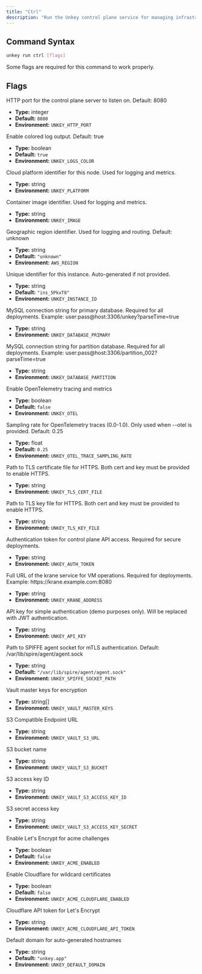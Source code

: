 ```yaml
---
title: "Ctrl"
description: "Run the Unkey control plane service for managing infrastructure and services"
---
```


## Command Syntax

```bash
unkey run ctrl [flags]
```

<Banner type="warn">
  Some flags are required for this command to work properly.
</Banner>

## Flags

<Callout type="info" title="--http-port">
HTTP port for the control plane server to listen on. Default: 8080

- **Type:** integer
- **Default:** `8080`
- **Environment:** `UNKEY_HTTP_PORT`

</Callout>

<Callout type="info" title="--color">
Enable colored log output. Default: true

- **Type:** boolean
- **Default:** `true`
- **Environment:** `UNKEY_LOGS_COLOR`

</Callout>

<Callout type="info" title="--platform">
Cloud platform identifier for this node. Used for logging and metrics.

- **Type:** string
- **Environment:** `UNKEY_PLATFORM`

</Callout>

<Callout type="info" title="--image">
Container image identifier. Used for logging and metrics.

- **Type:** string
- **Environment:** `UNKEY_IMAGE`

</Callout>

<Callout type="info" title="--region">
Geographic region identifier. Used for logging and routing. Default: unknown

- **Type:** string
- **Default:** `"unknown"`
- **Environment:** `AWS_REGION`

</Callout>

<Callout type="info" title="--instance-id">
Unique identifier for this instance. Auto-generated if not provided.

- **Type:** string
- **Default:** `"ins_5PkxT8"`
- **Environment:** `UNKEY_INSTANCE_ID`

</Callout>

<Callout type="info" title="--database-primary (required)">
MySQL connection string for primary database. Required for all deployments. Example: user:pass@host:3306/unkey?parseTime=true

- **Type:** string
- **Environment:** `UNKEY_DATABASE_PRIMARY`

</Callout>

<Callout type="info" title="--database-partition (required)">
MySQL connection string for partition database. Required for all deployments. Example: user:pass@host:3306/partition_002?parseTime=true

- **Type:** string
- **Environment:** `UNKEY_DATABASE_PARTITION`

</Callout>

<Callout type="info" title="--otel">
Enable OpenTelemetry tracing and metrics

- **Type:** boolean
- **Default:** `false`
- **Environment:** `UNKEY_OTEL`

</Callout>

<Callout type="info" title="--otel-trace-sampling-rate">
Sampling rate for OpenTelemetry traces (0.0-1.0). Only used when --otel is provided. Default: 0.25

- **Type:** float
- **Default:** `0.25`
- **Environment:** `UNKEY_OTEL_TRACE_SAMPLING_RATE`

</Callout>

<Callout type="info" title="--tls-cert-file">
Path to TLS certificate file for HTTPS. Both cert and key must be provided to enable HTTPS.

- **Type:** string
- **Environment:** `UNKEY_TLS_CERT_FILE`

</Callout>

<Callout type="info" title="--tls-key-file">
Path to TLS key file for HTTPS. Both cert and key must be provided to enable HTTPS.

- **Type:** string
- **Environment:** `UNKEY_TLS_KEY_FILE`

</Callout>

<Callout type="info" title="--auth-token">
Authentication token for control plane API access. Required for secure deployments.

- **Type:** string
- **Environment:** `UNKEY_AUTH_TOKEN`

</Callout>

<Callout type="info" title="--krane-address (required)">
Full URL of the krane service for VM operations. Required for deployments. Example: https://krane.example.com:8080

- **Type:** string
- **Environment:** `UNKEY_KRANE_ADDRESS`

</Callout>

<Callout type="info" title="--api-key (required)">
API key for simple authentication (demo purposes only). Will be replaced with JWT authentication.

- **Type:** string
- **Environment:** `UNKEY_API_KEY`

</Callout>

<Callout type="info" title="--spiffe-socket-path">
Path to SPIFFE agent socket for mTLS authentication. Default: /var/lib/spire/agent/agent.sock

- **Type:** string
- **Default:** `"/var/lib/spire/agent/agent.sock"`
- **Environment:** `UNKEY_SPIFFE_SOCKET_PATH`

</Callout>

<Callout type="info" title="--vault-master-keys (required)">
Vault master keys for encryption

- **Type:** string[]
- **Environment:** `UNKEY_VAULT_MASTER_KEYS`

</Callout>

<Callout type="info" title="--vault-s3-url (required)">
S3 Compatible Endpoint URL

- **Type:** string
- **Environment:** `UNKEY_VAULT_S3_URL`

</Callout>

<Callout type="info" title="--vault-s3-bucket (required)">
S3 bucket name

- **Type:** string
- **Environment:** `UNKEY_VAULT_S3_BUCKET`

</Callout>

<Callout type="info" title="--vault-s3-access-key-id (required)">
S3 access key ID

- **Type:** string
- **Environment:** `UNKEY_VAULT_S3_ACCESS_KEY_ID`

</Callout>

<Callout type="info" title="--vault-s3-access-key-secret (required)">
S3 secret access key

- **Type:** string
- **Environment:** `UNKEY_VAULT_S3_ACCESS_KEY_SECRET`

</Callout>

<Callout type="info" title="--acme-enabled">
Enable Let's Encrypt for acme challenges

- **Type:** boolean
- **Default:** `false`
- **Environment:** `UNKEY_ACME_ENABLED`

</Callout>

<Callout type="info" title="--acme-cloudflare-enabled">
Enable Cloudflare for wildcard certificates

- **Type:** boolean
- **Default:** `false`
- **Environment:** `UNKEY_ACME_CLOUDFLARE_ENABLED`

</Callout>

<Callout type="info" title="--acme-cloudflare-api-token">
Cloudflare API token for Let's Encrypt

- **Type:** string
- **Environment:** `UNKEY_ACME_CLOUDFLARE_API_TOKEN`

</Callout>

<Callout type="info" title="--default-domain">
Default domain for auto-generated hostnames

- **Type:** string
- **Default:** `"unkey.app"`
- **Environment:** `UNKEY_DEFAULT_DOMAIN`

</Callout>
